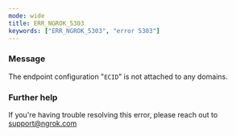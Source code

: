 ```yaml
---
mode: wide
title: ERR_NGROK_5303
keywords: ["ERR_NGROK_5303", "error 5303"]
---
```


### Message

The endpoint configuration "`ECID`" is not attached to any domains.

### Further help

If you're having trouble resolving this error, please reach out to [support@ngrok.com](mailto:support@ngrok.com?subject=Help%20with%20ERR_NGROK_5303)
